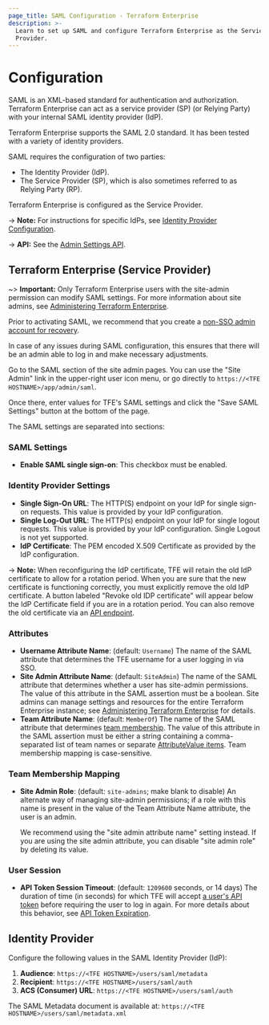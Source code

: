 ```yaml
---
page_title: SAML Configuration - Terraform Enterprise
description: >-
  Learn to set up SAML and configure Terraform Enterprise as the Service
  Provider.
---
```


# Configuration

SAML is an XML-based standard for authentication and authorization. Terraform Enterprise can act as a service provider (SP) (or Relying Party) with your internal SAML identity provider (IdP).

Terraform Enterprise supports the SAML 2.0 standard. It has been tested with a variety of identity providers.

SAML requires the configuration of two parties:

- The Identity Provider (IdP).
- The Service Provider (SP), which is also sometimes referred to as Relying Party (RP).

Terraform Enterprise is configured as the Service Provider.

-> **Note:** For instructions for specific IdPs, see [Identity Provider Configuration](/enterprise/user-management/saml/idp-configuration).

-> **API:** See the [Admin Settings API](/cloud-docs/api-docs/admin/settings).

## Terraform Enterprise (Service Provider)

~> **Important:** Only Terraform Enterprise users with the site-admin permission can modify SAML settings. For more information about site admins, see [Administering Terraform Enterprise][admin].

Prior to activating SAML, we recommend that you create a [non-SSO admin account for recovery](/enterprise/user-management/saml/troubleshooting#create-a-non-sso-admin-account-for-recovery).

In case of any issues during SAML configuration, this ensures that there will be an admin able to log in and make necessary adjustments.

[admin]: /enterprise/admin

Go to the SAML section of the site admin pages. You can use the "Site Admin" link in the upper-right user icon menu, or go directly to `https://<TFE HOSTNAME>/app/admin/saml`.

Once there, enter values for TFE's SAML settings and click the "Save SAML Settings" button at the bottom of the page.

The SAML settings are separated into sections:

### SAML Settings

- **Enable SAML single sign-on**: This checkbox must be enabled.

### Identity Provider Settings

- **Single Sign-On URL**: The HTTP(S) endpoint on your IdP for single sign-on requests. This value is provided by your IdP configuration.
- **Single Log-Out URL**: The HTTP(s) endpoint on your IdP for single logout requests. This value is provided by your IdP configuration. Single Logout is not yet supported.
- **IdP Certificate**: The PEM encoded X.509 Certificate as provided by the IdP configuration.

-> **Note:** When reconfiguring the IdP certificate, TFE will retain the old IdP certificate to allow for a rotation period. When you are sure that the new certificate is functioning correctly, you must explicitly remove the old IdP certificate. A button labeled "Revoke old IDP certificate" will appear below the IdP Certificate field if you are in a rotation period. You can also remove the old certificate via an [API endpoint](/cloud-docs/api-docs/admin/settings#revoke-previous-saml-idp-certificate).

### Attributes

- **Username Attribute Name**: (default: `Username`) The name of the SAML attribute that determines the TFE username for a user logging in via SSO.
- **Site Admin Attribute Name**: (default: `SiteAdmin`) The name of the SAML attribute that determines whether a user has site-admin permissions. The value of this attribute in the SAML assertion must be a boolean. Site admins can manage settings and resources for the entire Terraform Enterprise instance; see [Administering Terraform Enterprise][admin] for details.
- **Team Attribute Name**: (default: `MemberOf`) The name of the SAML attribute that determines [team membership](/enterprise/user-management/saml/team-membership). The value of this attribute in the SAML assertion must be either a string containing a comma-separated list of team names or separate [AttributeValue items](/enterprise/user-management/saml/attributes#memberof). Team membership mapping is case-sensitive.

### Team Membership Mapping

- **Site Admin Role**: (default: `site-admins`; make blank to disable) An alternate way of managing site-admin permissions; if a role with this name is present in the value of the Team Attribute Name attribute, the user is an admin.

  We recommend using the "site admin attribute name" setting instead. If you are using the site admin attribute, you can disable "site admin role" by deleting its value.

### User Session

- **API Token Session Timeout**: (default: `1209600` seconds, or 14 days) The duration of time (in seconds) for which TFE will accept [a user's API token](/cloud-docs/users-teams-organizations/users#api-tokens) before requiring the user to log in again. For more details about this behavior, see [API Token Expiration](/enterprise/user-management/saml/login#api-token-expiration).

## Identity Provider

Configure the following values in the SAML Identity Provider (IdP):

1. **Audience**: `https://<TFE HOSTNAME>/users/saml/metadata`
1. **Recipient**: `https://<TFE HOSTNAME>/users/saml/auth`
1. **ACS (Consumer) URL**: `https://<TFE HOSTNAME>/users/saml/auth`

The SAML Metadata document is available at: `https://<TFE HOSTNAME>/users/saml/metadata.xml`
